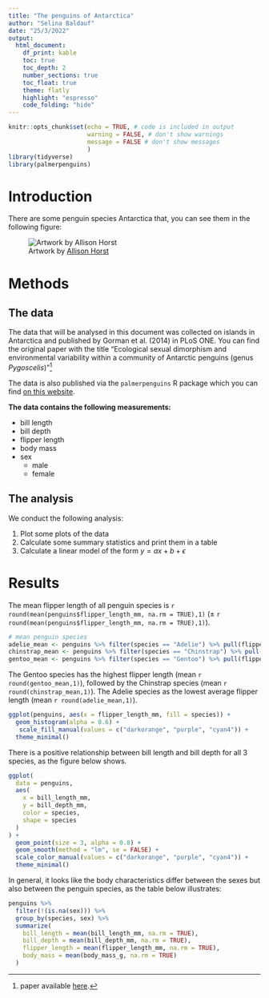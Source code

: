 ```yaml
---
title: "The penguins of Antarctica"
author: "Selina Baldauf"
date: "25/3/2022"
output: 
  html_document:
    df_print: kable
    toc: true
    toc_depth: 2
    number_sections: true
    toc_float: true
    theme: flatly
    highlight: "espresso"
    code_folding: "hide"
---
```


```r
knitr::opts_chunk$set(echo = TRUE, # code is included in output
                      warning = FALSE, # don't show warnings
                      message = FALSE # don't show messages
                      )
library(tidyverse)
library(palmerpenguins)
```

# Introduction

There are some penguin species Antarctica that, you can see them in the following figure:

![Artwork by [Allison Horst](https://twitter.com/allison_horst)](https://github.com/allisonhorst/palmerpenguins/blob/master/man/figures/lter_penguins.png?raw=true)

# Methods

## The data

The data that will be analysed in this document was collected on islands in Antarctica and
published by Gorman et al. (2014) in PLoS ONE. You can find the original paper with the 
title "Ecological sexual dimorphism and environmental variability within a community of Antarctic penguins (genus *Pygoscelis*)"^[paper available [here](https://doi.org/10.1371/journal.pone.0090081).]

The data is also published via the `palmerpenguins` R package which you can find [on this website](https://allisonhorst.github.io/palmerpenguins/).

**The data contains the following measurements:**

- bill length
- bill depth
- flipper length
- body mass
- sex
  - male
  - female

## The analysis

We conduct the following analysis:

1. Plot some plots of the data
2. Calculate some summary statistics and print them in a table
3. Calculate a linear model of the form $y = ax + b + \epsilon$


# Results

The mean flipper length of all penguin species is `r round(mean(penguins$flipper_length_mm, na.rm = TRUE),1)` ($\pm$ `r round(mean(penguins$flipper_length_mm, na.rm = TRUE),1)`). 

```r
# mean penguin species
adelie_mean <- penguins %>% filter(species == "Adelie") %>% pull(flipper_length_mm) %>% mean(na.rm = TRUE) 
chinstrap_mean <- penguins %>% filter(species == "Chinstrap") %>% pull(flipper_length_mm) %>% mean(na.rm = TRUE) 
gentoo_mean <- penguins %>% filter(species == "Gentoo") %>% pull(flipper_length_mm) %>% mean(na.rm = TRUE) 
```


The Gentoo species has the highest flipper length (mean `r round(gentoo_mean,1)`), followed by 
the Chinstrap species (mean `r round(chinstrap_mean,1)`). The Adelie species as the lowest
average flipper length (mean `r round(adelie_mean,1)`).


```r
ggplot(penguins, aes(x = flipper_length_mm, fill = species)) +
  geom_histogram(alpha = 0.6) +
   scale_fill_manual(values = c("darkorange", "purple", "cyan4")) +
  theme_minimal()
```

There is a positive relationship between bill length and bill depth for all 3 species, as the figure below shows.

```r
ggplot(
  data = penguins,
  aes(
    x = bill_length_mm,
    y = bill_depth_mm,
    color = species,
    shape = species
  )
) +
  geom_point(size = 3, alpha = 0.8) +
  geom_smooth(method = "lm", se = FALSE) +
  scale_color_manual(values = c("darkorange", "purple", "cyan4")) +
  theme_minimal()
```
In general, it looks like the body characteristics differ between the sexes but also between the penguin
species, as the table below illustrates:

```r
penguins %>% 
  filter(!(is.na(sex))) %>% 
  group_by(species, sex) %>% 
  summarize(
    bill_length = mean(bill_length_mm, na.rm = TRUE),
    bill_depth = mean(bill_depth_mm, na.rm = TRUE),
    flipper_length = mean(flipper_length_mm, na.rm = TRUE),
    body_mass = mean(body_mass_g, na.rm = TRUE)
  )
```

